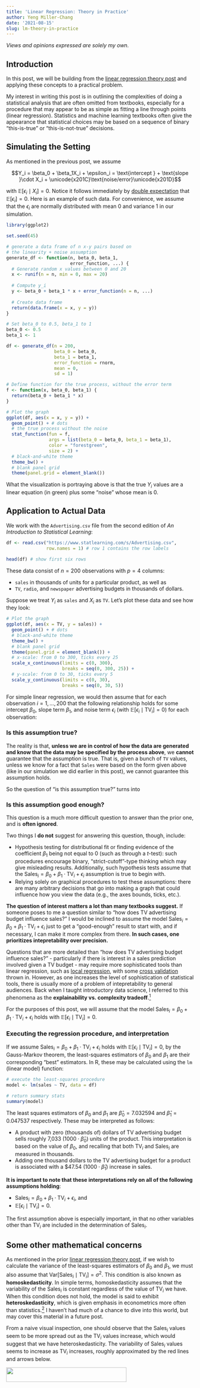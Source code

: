 ```yaml
---
title: 'Linear Regression: Theory in Practice'
author: Yeng Miller-Chang
date: '2021-08-15'
slug: lm-theory-in-practice
---
```


*Views and opinions expressed are solely my own.*

## Introduction

In this post, we will be building from the [linear regression theory post](/post/2021-07-17-lin-reg-1/everything-simple-lin-reg) and applying these concepts to a practical problem. 

My interest in writing this post is in outlining the complexities of doing a statistical analysis that are often omitted from textbooks, especially for a procedure that may appear to be as simple as fitting a line through points (linear regression). Statistics and machine learning textbooks often give the appearance that statistical choices may be based on a sequence of binary "this-is-true" or "this-is-not-true" decisions.

## Simulating the Setting

As mentioned in the previous post, we assume

$$Y_i = \beta_0 + \beta_1X_i + \epsilon_i = \text{intercept } + \text{slope }\cdot X_i + \unicode{x201C}\text{noise/error}\unicode{x201D}$$

with $\mathbb{E}[\epsilon_i \mid X_i] = 0$. Notice it follows immediately by [double expectation](https://en.wikipedia.org/wiki/Law_of_total_expectation) that $\mathbb{E}[\epsilon_i] = 0$. Here is an example of such data. For convenience, we assume that the $\epsilon_i$ are normally distributed with mean $0$ and variance $1$ in our simulation.

```r
library(ggplot2)

set.seed(45)

# generate a data frame of n x-y pairs based on
# the linearity + noise assumption
generate_df <- function(n, beta_0, beta_1, 
                        error_function, ...) {
  # Generate random x values between 0 and 20
  x <- runif(n = n, min = 0, max = 20)
  
  # Compute y_i
  y <- beta_0 + beta_1 * x + error_function(n = n, ...)
  
  # Create data frame
  return(data.frame(x = x, y = y))
}

# Set beta_0 to 0.5, beta_1 to 1
beta_0 <- 0.5
beta_1 <- 1

df <- generate_df(n = 200, 
                  beta_0 = beta_0, 
                  beta_1 = beta_1,
                  error_function = rnorm,
                  mean = 0, 
                  sd = 1)

# Define function for the true process, without the error term
f <- function(x, beta_0, beta_1) {
  return(beta_0 + beta_1 * x)
}

# Plot the graph
ggplot(df, aes(x = x, y = y)) + 
  geom_point() + # dots
  # the true process without the noise
  stat_function(fun = f, 
                args = list(beta_0 = beta_0, beta_1 = beta_1),
                color = "forestgreen",
                size = 2) +
  # black-and-white theme
  theme_bw() + 
  # blank panel grid
  theme(panel.grid = element_blank())
```

What the visualization is portraying above is that the true $Y_i$ values are a linear equation (in green) plus some "noise" whose mean is $0$.

## Application to Actual Data

We work with the `Advertising.csv` file from the second edition of *An Introduction to Statistical Learning*:

```r
df <- read.csv("https://www.statlearning.com/s/Advertising.csv",
               row.names = 1) # row 1 contains the row labels

head(df) # show first six rows
```
These data consist of $n = 200$ observations with $p = 4$ columns:

* `sales` in thousands of units for a particular product, as well as
* `TV`, `radio`, and `newspaper` advertising budgets in thousands of dollars.

Suppose we treat $Y_i$ as `sales` and $X_i$ as `TV`. Let's plot these data and see how they look:

```r
# Plot the graph
ggplot(df, aes(x = TV, y = sales)) + 
  geom_point() + # dots
  # black-and-white theme
  theme_bw() + 
  # blank panel grid
  theme(panel.grid = element_blank()) + 
  # x-scale: from 0 to 300, ticks every 25
  scale_x_continuous(limits = c(0, 300),
                     breaks = seq(0, 300, 25)) + 
  # y-scale: from 0 to 30, ticks every 5
  scale_y_continuous(limits = c(0, 30),
                     breaks = seq(0, 30, 5))
```

For simple linear regression, we would then assume that for each observation $i = 1, \dots, 200$ that the following relationship holds for some intercept $\beta_0$, slope term $\beta_1$, and noise term $\epsilon_i$ (with $\mathbb{E}[\epsilon_i \mid \text{TV}_i] = 0$) for each observation:
\begin{equation*}
\text{Sales}_i = \beta_0 + \beta_1 \cdot \text{TV}_i + \epsilon_i\text{.}
\end{equation*}

### Is this assumption true?

The reality is that, **unless we are in control of how the data are generated and know that the data may be specified by the process above**, we **cannot** guarantee that the 
\begin{equation*}
\text{Sales}_i = \beta_0 + \beta_1 \cdot \text{TV}_i + \epsilon_i
\end{equation*}
assumption is true. That is, given a bunch of `TV` values, unless we know for a fact that `Sales` were based on the form given above (like in our simulation we did earlier in this post), we cannot guarantee this assumption holds.

So the question of "is this assumption true?" turns into

### Is this assumption good enough?

This question is a much more difficult question to answer than the prior one, and is **often ignored**.

Two things I **do not** suggest for answering this question, though, include:

* Hypothesis testing for distributional fit or finding evidence of the coefficient $\beta_1$ being not equal to $0$ (such as through a $t$-test): such procedures encourage binary, "strict-cutoff"-type thinking which may give misleading results. Additionally, such hypothesis tests assume that the $\text{Sales}_i = \beta_0 + \beta_1 \cdot \text{TV}_i + \epsilon_i$ assumption is true to begin with.
* Relying solely on graphical procedures to test these assumptions: there are many arbitrary decisions that go into making a graph that could influence how you view the data (e.g., the axes bounds, ticks, etc.).

**The question of interest matters a lot than many textbooks suggest.** If someone poses to me a question similar to "how does TV advertising budget influence sales?" I would be inclined to assume the model $\text{Sales}_i = \beta_0 + \beta_1 \cdot \text{TV}_i + \epsilon_i$ just to get a "good-enough" result to start with, and if necessary, I can make it more complex from there. **In such cases, one prioritizes intepretability over precision.** 

Questions that are more detailed than "how does TV advertising budget influence sales?" - particularly if there is interest in a sales prediction involved given a TV budget - may require more sophisticated tools than linear regression, such as [local regression](https://en.wikipedia.org/wiki/Local_regression), with some [cross validation](https://en.wikipedia.org/wiki/Cross-validation_(statistics)) thrown in. However, as one increases the level of sophistication of statistical tools, there is usually more of a problem of intepretability to general audiences. Back when I taught introductory data science, I referred to this phenomena as the **explainability vs. complexity tradeoff**.^[Artificial Intelligence is trying to address this issue through [explainable AI](https://en.wikipedia.org/wiki/Explainable_artificial_intelligence), but I am a skeptic about the long-term implications of this movement being successful.]

For the purposes of this post, we will assume that the model $\text{Sales}_i = \beta_0 + \beta_1 \cdot \text{TV}_i + \epsilon_i$ holds with $\mathbb{E}[\epsilon_i \mid \text{TV}_i] = 0$.

### Executing the regression procedure, and interpretation

If we assume $\text{Sales}_i = \beta_0 + \beta_1 \cdot \text{TV}_i + \epsilon_i$ holds with $\mathbb{E}[\epsilon_i \mid \text{TV}_i] = 0$, by the Gauss-Markov theorem, the least-squares estimators of $\beta_0$ and $\beta_1$ are their corresponding "best" estimators. In R, these may be calculated using the `lm` (linear model) function:

```r
# execute the least-squares procedure
model <- lm(sales ~ TV, data = df)

# return summary stats
summary(model)
```
The least squares estimators of $\beta_0$ and $\beta_1$ are $\hat{\beta}_0 = 7.032594$ and $\hat{\beta}_1 = 0.047537$ respectively. These may be interpreted as follows:

* A product with zero (thousands of) dollars of TV advertising budget sells roughly 7,033 ($1000 \cdot \hat{\beta}_0$) units of the product. This interpretation is based on the value of $\beta_0$, and recalling that both $\text{TV}_i$ and $\text{Sales}_i$ are measured in thousands.
* Adding one thousand dollars to the TV advertising budget for a product is associated with a \$47.54 ($1000 \cdot \hat{\beta}_1$) increase in sales.

**It is important to note that these interpretations rely on all of the following assumptions holding**: 

* $\text{Sales}_i = \beta_0 + \beta_1 \cdot \text{TV}_i + \epsilon_i$, and 
* $\mathbb{E}[\epsilon_i \mid \text{TV}_i] = 0$.

The first assumption above is especially important, in that no other variables other than $\text{TV}_i$ are included in the determination of $\text{Sales}_i$.

## Some other mathematical concerns

As mentioned in the prior [linear regression theory post](/post/2021-07-17-lin-reg-1/everything-simple-lin-reg), if we wish to calculate the variance of the least-squares estimators of $\beta_0$ and $\beta_1$, we must also assume that $\text{Var}[\text{Sales}_i \mid \text{TV}_i] = \sigma^2$. This condition is also known as **homoskedasticity**. In simple terms, homoskedasticity assumes that the variability of the $\text{Sales}_i$ is constant regardless of the value of $\text{TV}_i$ we have. When this condition does not hold, the model is said to exhibit **heteroskedasticity**, which is given emphasis in econometrics more often than statistics.^[See the [Wikipedia page on heteroskedasticity](https://en.wikipedia.org/wiki/Heteroscedasticity) for more information.] I haven't had much of a chance to dive into this world, but may cover this material in a future post.

From a naive visual inspection, one should observe that the $\text{Sales}_i$ values seem to be more spread out as the $\text{TV}_i$ values increase, which would suggest that we have heteroskedasticity. The variability of $\text{Sales}_i$ values seems to increase as $\text{TV}_i$ increases, roughly approximated by the red lines and arrows below.

![](images/heteroskedasticity.png){width=80% height=10%}

If we desire, we could assume the model $\text{Sales}_i = \beta_0 + \beta_1 \cdot \text{TV}_i + \epsilon_i$ holds with the variance of $\epsilon_i$ being proportional to $X_i$; i.e., $\text{Var}[\epsilon_i \mid \text{TV}_i] = \sigma^2 \cdot \text{TV}_i$. This is a more complicated version of simple linear regression than we've discussed so far, known as the [Aitken Model or Generalized Least Squares](https://en.wikipedia.org/wiki/Generalized_least_squares). I may write a post on this topic in the future.

## Conclusion

I hope this posts illustrates how complex a simple procedure such as univariate linear regression is, with regard to the thought process that has to go into validating assumptions and making tradeoffs between complexity and intepretability. Statistical education needs to make such thought processes more explicit.

## References

James, G., Witten, D., Hastie, T., &amp; Tibshirani, R. (2021). *An Introduction to Statistical Learning* (2nd ed.). New York, NY: Springer Science+Business Media. 
